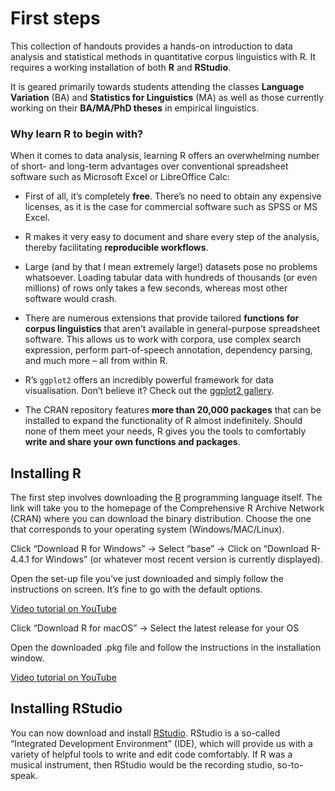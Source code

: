 # First steps {.unnumbered}

This collection of handouts provides a hands-on introduction to data
analysis and statistical methods in quantitative corpus linguistics with
R. It requires a working installation of both **R** and **RStudio**.

It is geared primarily towards students attending the classes **Language
Variation** (BA) and **Statistics for Linguistics** (MA) as well as
those currently working on their **BA/MA/PhD theses** in empirical
linguistics.

### Why learn R to begin with?

When it comes to data analysis, learning R offers an overwhelming number
of short- and long-term advantages over conventional spreadsheet
software such as Microsoft Excel or LibreOffice Calc:

-   First of all, it's completely **free**. There's no need to obtain
    any expensive licenses, as it is the case for commercial software
    such as SPSS or MS Excel.

-   R makes it very easy to document and share every step of the
    analysis, thereby facilitating **reproducible workflows**.

-   Large (and by that I mean extremely large!) datasets pose no
    problems whatsoever. Loading tabular data with hundreds of thousands
    (or even millions) of rows only takes a few seconds, whereas most
    other software would crash.

-   There are numerous extensions that provide tailored **functions for
    corpus linguistics** that aren't available in general-purpose
    spreadsheet software. This allows us to work with corpora, use
    complex search expression, perform part-of-speech annotation,
    dependency parsing, and much more – all from within R.

-   R's `ggplot2` offers an incredibly powerful framework for data
    visualisation. Don't believe it? Check out the [ggplot2
    gallery](https://r-graph-gallery.com/ggplot2-package.html).

-   The CRAN repository features **more than 20,000 packages** that can
    be installed to expand the functionality of R almost indefinitely.
    Should none of them meet your needs, R gives you the tools to
    comfortably **write and share your own functions and packages**.

## Installing R

The first step involves downloading the [R](https://ftp.fau.de/cran/)
programming language itself. The link will take you to the homepage of
the Comprehensive R Archive Network (CRAN) where you can download the
binary distribution. Choose the one that corresponds to your operating
system (Windows/MAC/Linux).

::: {.callout-note collapse="true" title="Installation instructions for Windows users"}
Click "Download R for Windows" $\rightarrow$ Select "base" $\rightarrow$
Click on "Download R-4.4.1 for Windows" (or whatever most recent version
is currently displayed).

Open the set-up file you've just downloaded and simply follow the
instructions on screen. It's fine to go with the default options.

[Video tutorial on YouTube](https://www.youtube.com/watch?v=mfGFv-iB724)
:::

::: {.callout-note collapse="true" title="Installation instructions for MacOS users"}
Click "Download R for macOS" $\rightarrow$ Select the latest release for
your OS

Open the downloaded .pkg file and follow the instructions in the
installation window.

[Video tutorial on YouTube](https://www.youtube.com/watch?v=Icawuhf0Yqo)
:::

## Installing RStudio

You can now download and install
[RStudio](https://posit.co/download/rstudio-desktop/). RStudio is a
so-called "Integrated Development Environment" (IDE), which will provide
us with a variety of helpful tools to write and edit code comfortably.
If R was a musical instrument, then RStudio would be the recording
studio, so-to-speak.
